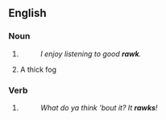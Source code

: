 ==English==

===Noun===
{{en-noun}}

# {{eye dialect of|rock}}
#: ''I enjoy listening to good '''rawk'''.''
# {{context|Yorkshire}} A thick fog

===Verb===
{{en-verb}}

# {{eye dialect of|rock}}
#: ''What do ya think 'bout it? It '''rawks'''!''